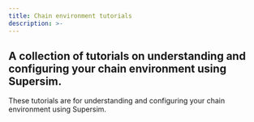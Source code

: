 ```yaml
---
title: Chain environment tutorials
description: >-
---
```


  A collection of tutorials on understanding and configuring your chain
  environment using Supersim.
---
These tutorials are for understanding and configuring your chain environment using Supersim.

<CardGroup>
  <Card title="Included contracts" href="/app-developers/tutorials/supersim/chain-env/included-contracts" icon="file-contract" />

  <Card title="OPChainA (chainID 901)" href="/app-developers/tutorials/supersim/chain-env/chain-a" icon="link" />

  <Card title="OPChainB (chainID 902)" href="/app-developers/tutorials/supersim/chain-env/chain-b" icon="link" />
</CardGroup>
